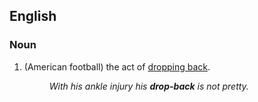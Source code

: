 ==English==
===Noun===
{{en-noun}}
#(American football) the act of [[drop back|dropping back]].
#:''With his ankle injury his '''drop-back''' is not pretty.''